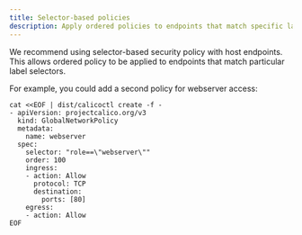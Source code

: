 ```yaml
---
title: Selector-based policies
description: Apply ordered policies to endpoints that match specific label selectors.
---
```


We recommend using selector-based security policy with
host endpoints. This allows ordered policy to be applied to
endpoints that match particular label selectors.

For example, you could add a second policy for webserver access:

```batch
cat <<EOF | dist/calicoctl create -f -
- apiVersion: projectcalico.org/v3
  kind: GlobalNetworkPolicy
  metadata:
    name: webserver
  spec:
    selector: "role==\"webserver\""
    order: 100
    ingress:
    - action: Allow
      protocol: TCP
      destination:
        ports: [80]
    egress:
    - action: Allow
EOF
```
